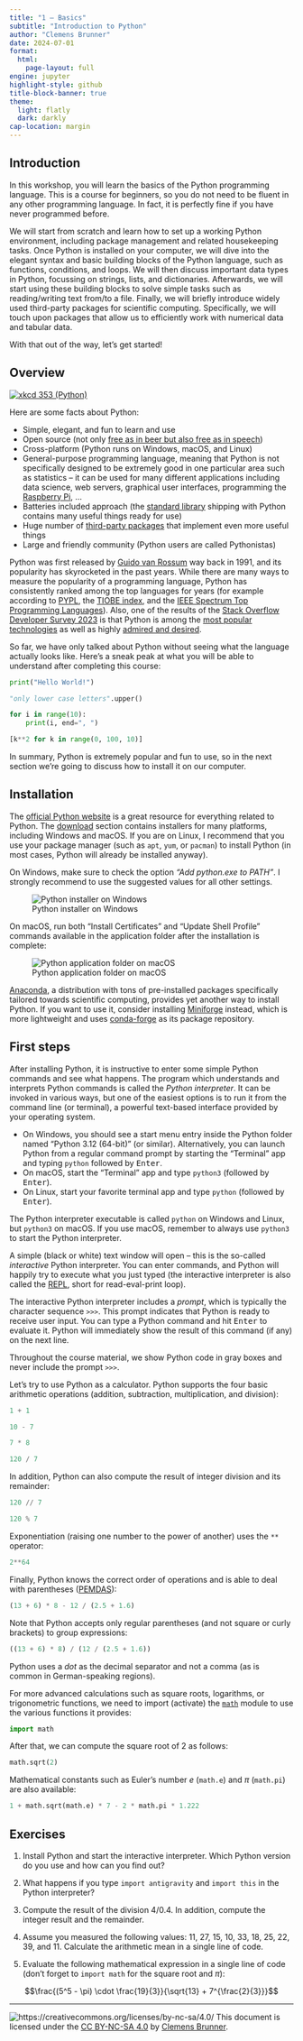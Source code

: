 ```yaml
---
title: "1 – Basics"
subtitle: "Introduction to Python"
author: "Clemens Brunner"
date: 2024-07-01
format:
  html:
    page-layout: full
engine: jupyter
highlight-style: github
title-block-banner: true
theme:
  light: flatly
  dark: darkly
cap-location: margin
---
```


## Introduction

In this workshop, you will learn the basics of the Python programming language. This is a course for beginners, so you do not need to be fluent in any other programming language. In fact, it is perfectly fine if you have never programmed before.

We will start from scratch and learn how to set up a working Python environment, including package management and related housekeeping tasks. Once Python is installed on your computer, we will dive into the elegant syntax and basic building blocks of the Python language, such as functions, conditions, and loops. We will then discuss important data types in Python, focussing on strings, lists, and dictionaries. Afterwards, we will start using these building blocks to solve simple tasks such as reading/writing text from/to a file. Finally, we will briefly introduce widely used third-party packages for scientific computing. Specifically, we will touch upon packages that allow us to efficiently work with numerical data and tabular data.

With that out of the way, let's get started!


## Overview

[![xkcd 353 (Python)](https://imgs.xkcd.com/comics/python.png)](https://xkcd.com/353/)

Here are some facts about Python:

- Simple, elegant, and fun to learn and use
- Open source (not only [free as in beer but also free as in speech](https://en.wikipedia.org/wiki/Gratis_versus_libre))
- Cross-platform (Python runs on Windows, macOS, and Linux)
- General-purpose programming language, meaning that Python is not specifically designed to be extremely good in one particular area such as statistics – it can be used for many different applications including data science, web servers, graphical user interfaces, programming the [Raspberry Pi](https://www.raspberrypi.org/), ...
- Batteries included approach (the [standard library](https://docs.python.org/3/library/) shipping with Python contains many useful things ready for use)
- Huge number of [third-party packages](https://pypi.org/) that implement even more useful things
- Large and friendly community (Python users are called Pythonistas)

Python was first released by [Guido van Rossum](https://en.wikipedia.org/wiki/Guido_van_Rossum) way back in 1991, and its popularity has skyrocketed in the past years. While there are many ways to measure the popularity of a programming language, Python has consistently ranked among the top languages for years (for example according to [PYPL](https://pypl.github.io/PYPL.html), the [TIOBE index](https://www.tiobe.com/tiobe-index/), and the [IEEE Spectrum Top Programming Languages](https://spectrum.ieee.org/the-top-programming-languages-2023)). Also, one of the results of the [Stack Overflow Developer Survey 2023](https://survey.stackoverflow.co/2023/) is that Python is among the [most popular technologies](https://survey.stackoverflow.co/2023/#technology-most-popular-technologies) as well as highly [admired and desired](https://survey.stackoverflow.co/2023/#technology-admired-and-desired).

So far, we have only talked about Python without seeing what the language actually looks like. Here's a sneak peak at what you will be able to understand after completing this course:

```python
print("Hello World!")
```

```python
"only lower case letters".upper()
```

```python
for i in range(10):
    print(i, end=", ")
```

```python
[k**2 for k in range(0, 100, 10)]
```

In summary, Python is extremely popular and fun to use, so in the next section we're going to discuss how to install it on our computer.


## Installation

The [official Python website](https://www.python.org/) is a great resource for everything related to Python. The [download](https://www.python.org/downloads/) section contains installers for many platforms, including Windows and macOS. If you are on Linux, I recommend that you use your package manager (such as `apt`, `yum`, or `pacman`) to install Python (in most cases, Python will already be installed anyway).

:::{.callout-important}
On Windows, make sure to check the option *"Add python.exe to PATH"*. I strongly recommend to use the suggested values for all other settings.
:::

![Python installer on Windows](install-python-windows.png)

On macOS, run both "Install Certificates" and "Update Shell Profile" commands available in the application folder after the installation is complete:

![Python application folder on macOS](install-python-macos.png)

:::{.callout-note}
[Anaconda](https://www.anaconda.com/distribution/), a distribution with tons of pre-installed packages specifically tailored towards scientific computing, provides yet another way to install Python. If you want to use it, consider installing [Miniforge](https://github.com/conda-forge/miniforge) instead, which is more lightweight and uses [conda-forge](https://conda-forge.org) as its package repository.
:::


## First steps

After installing Python, it is instructive to enter some simple Python commands and see what happens. The program which understands and interprets Python commands is called the *Python interpreter*. It can be invoked in various ways, but one of the easiest options is to run it from the command line (or terminal), a powerful text-based interface provided by your operating system.

- On Windows, you should see a start menu entry inside the Python folder named "Python 3.12 (64-bit)" (or similar). Alternatively, you can launch Python from a regular command prompt by starting the "Terminal" app and typing `python` followed by <kbd>Enter</kbd>.
- On macOS, start the "Terminal" app and type `python3` (followed by <kbd>Enter</kbd>).
- On Linux, start your favorite terminal app and type `python` (followed by <kbd>Enter</kbd>).

:::{.callout-important}
The Python interpreter executable is called `python` on Windows and Linux, but `python3` on macOS. If you use macOS, remember to always use `python3` to start the Python interpreter.
:::

A simple (black or white) text window will open – this is the so-called *interactive* Python interpreter. You can enter commands, and Python will happily try to execute what you just typed (the interactive interpreter is also called the [REPL](https://en.wikipedia.org/wiki/Read%E2%80%93eval%E2%80%93print_loop), short for read-eval-print loop).

The interactive Python interpreter includes a *prompt*, which is typically the character sequence `>>>`. This prompt indicates that Python is ready to receive user input. You can type a Python command and hit <kbd>Enter</kbd> to evaluate it. Python will immediately show the result of this command (if any) on the next line.

:::{.callout-note}
Throughout the course material, we show Python code in gray boxes and never include the prompt `>>>`. 
:::

Let's try to use Python as a calculator. Python supports the four basic arithmetic operations (addition, subtraction, multiplication, and division):

```python
1 + 1
```

```python
10 - 7
```

```python
7 * 8
```

```python
120 / 7
```

In addition, Python can also compute the result of integer division and its remainder:

```python
120 // 7
```

```python
120 % 7
```

Exponentiation (raising one number to the power of another) uses the `**` operator:

```python
2**64
```

Finally, Python knows the correct order of operations and is able to deal with parentheses ([PEMDAS](https://en.wikipedia.org/wiki/Order_of_operations#Mnemonics)):

```python
(13 + 6) * 8 - 12 / (2.5 + 1.6)
```

Note that Python accepts only regular parentheses (and not square or curly brackets) to group expressions:

```python
((13 + 6) * 8) / (12 / (2.5 + 1.6))
```

:::{.callout-important}
Python uses a *dot* as the decimal separator and not a comma (as is common in German-speaking regions).
:::

For more advanced calculations such as square roots, logarithms, or trigonometric functions, we need to import (activate) the [`math`](https://docs.python.org/3/library/math.html) module to use the various functions it provides:

```python
import math
```

After that, we can compute the square root of 2 as follows:

```python
math.sqrt(2)
```

Mathematical constants such as Euler's number *e* (`math.e`) and $\pi$ (`math.pi`) are also available:

```python
1 + math.sqrt(math.e) * 7 - 2 * math.pi * 1.222
```


## Exercises

1. Install Python and start the interactive interpreter. Which Python version do you use and how can you find out?

2. What happens if you type `import antigravity` and `import this` in the Python interpreter?

3. Compute the result of the division $4 / 0.4$. In addition, compute the integer result and the remainder.

4. Assume you measured the following values: 11, 27, 15, 10, 33, 18, 25, 22, 39, and 11. Calculate the arithmetic mean in a single line of code.

5. Evaluate the following mathematical expression in a single line of code (don't forget to `import math` for the square root and $\pi$):

  $$\frac{(5^5 - \pi) \cdot \frac{19}{3}}{\sqrt{13} + 7^{\frac{2}{3}}}$$

---
![https://creativecommons.org/licenses/by-nc-sa/4.0/](cc_license.png) This document is licensed under the [CC BY-NC-SA 4.0](https://creativecommons.org/licenses/by-nc-sa/4.0/) by [Clemens Brunner](https://cbrnr.github.io/).
